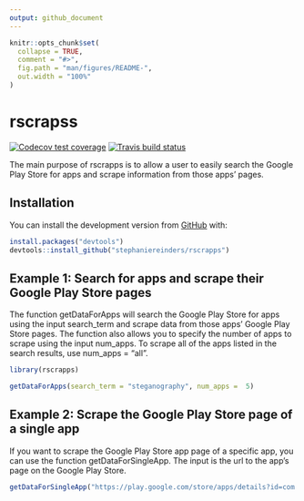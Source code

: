 ```yaml
---
output: github_document
---
```


<!-- README.md is generated from README.Rmd. Please edit that file -->

```r
knitr::opts_chunk$set(
  collapse = TRUE,
  comment = "#>",
  fig.path = "man/figures/README-",
  out.width = "100%"
)
```

# rscrapss

<!-- badges: start -->
[![Codecov test coverage](https://codecov.io/gh/stephaniereinders/rscrapps/branch/master/graph/badge.svg)](https://codecov.io/gh/stephaniereinders/rscrapps?branch=master)
[![Travis build status](https://travis-ci.com/stephaniereinders/rscrapps.svg?branch=master)](https://travis-ci.com/stephaniereinders/rscrapps)
<!-- badges: end -->

The main purpose of rscrapps is to allow a user to easily search the Google Play Store for apps and scrape information from those apps' pages.

## Installation

<!-- You can install the released version of rscrapps from [CRAN](https://CRAN.R-project.org) with: -->

<!-- ``` r -->
<!-- install.packages("rscrapps") -->
<!-- ``` -->

You can install the development version from [GitHub](https://github.com/) with:

``` r
install.packages("devtools")
devtools::install_github("stephaniereinders/rscrapps")
```

## Example 1: Search for apps and scrape their Google Play Store pages 

The function getDataForApps will search the Google Play Store for apps using the input search_term and scrape data from those apps' Google Play Store pages. The function also allows you to specify the number of apps to scrape using the input num_apps. To scrape all of the apps listed in the search results, use num_apps = "all". 

```r
library(rscrapps)

getDataForApps(search_term = "steganography", num_apps =  5)
```

## Example 2: Scrape the Google Play Store page of a single app

If you want to scrape the Google Play Store app page of a specific app, you can use the function getDataForSingleApp. The input is the url to the app's page on the Google Play Store.

```r
getDataForSingleApp("https://play.google.com/store/apps/details?id=com.hulu.plus")
```



